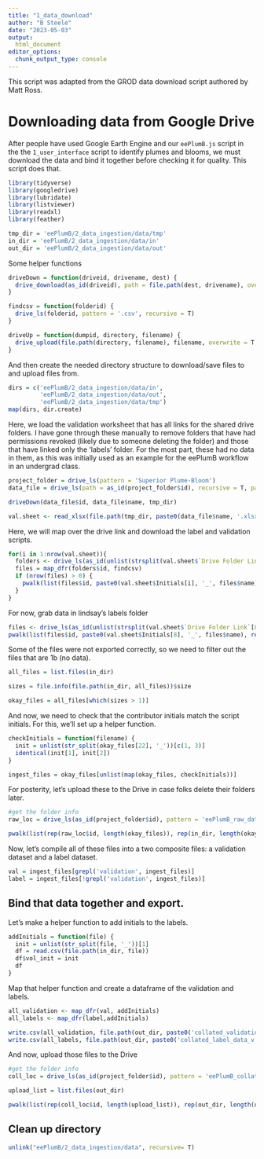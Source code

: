 ```yaml
---
title: "1_data_download"
author: "B Steele"
date: "2023-05-03"
output: 
  html_document
editor_options: 
  chunk_output_type: console
---
```


This script was adapted from the GROD data download script authored by Matt Ross.

# Downloading data from Google Drive

After people have used Google Earth Engine and our `eePlumB.js` script in the the `1_user_interface` script to identify plumes and blooms, we must download the data and bind it together before checking it for quality. This script does that.

```r

library(tidyverse)
library(googledrive)
library(lubridate)
library(listviewer)
library(readxl)
library(feather)

tmp_dir = 'eePlumB/2_data_ingestion/data/tmp'
in_dir = 'eePlumB/2_data_ingestion/data/in'
out_dir = 'eePlumB/2_data_ingestion/data/out'
```

Some helper functions

```r
driveDown = function(driveid, drivename, dest) {
  drive_download(as_id(driveid), path = file.path(dest, drivename), overwrite = T)
}

findcsv = function(folderid) {
  drive_ls(folderid, pattern = '.csv', recursive = T)
}

driveUp = function(dumpid, directory, filename) {
  drive_upload(file.path(directory, filename), filename, overwrite = T, path = as_id(dumpid))
}
```

And then create the needed directory structure to download/save files to and upload files from.

```r
dirs = c('eePlumB/2_data_ingestion/data/in', 
         'eePlumB/2_data_ingestion/data/out',
         'eePlumB/2_data_ingestion/data/tmp')
map(dirs, dir.create)
```

Here, we load the validation worksheet that has all links for the shared drive folders. I have gone through these manually to remove folders that have had permissions revoked (likely due to someone deleting the folder) and those that have linked only the 'labels' folder. For the most part, these had no data in them, as this was initially used as an example for the eePlumB workflow in an undergrad class.

```r
project_folder = drive_ls(pattern = 'Superior Plume-Bloom')
data_file = drive_ls(path = as_id(project_folder$id), recursive = T, pattern = 'Validation Sheet')

driveDown(data_file$id, data_file$name, tmp_dir)

val.sheet <- read_xlsx(file.path(tmp_dir, paste0(data_file$name, '.xlsx')), sheet = 'Volunteers')
```

Here, we will map over the drive link and download the label and validation scripts.

```r
for(i in 1:nrow(val.sheet)){
  folders <- drive_ls(as_id(unlist(strsplit(val.sheet$`Drive Folder Link`[i], '\\?'))[1]))
  files = map_dfr(folders$id, findcsv)
  if (nrow(files) > 0) {
    pwalk(list(files$id, paste0(val.sheet$Initials[i], '_', files$name), rep(in_dir, nrow(files))), driveDown)
  }
}
```

For now, grab data in lindsay's labels folder

```r
files <- drive_ls(as_id(unlist(strsplit(val.sheet$`Drive Folder Link`[8], '\\?'))[1]))
pwalk(list(files$id, paste0(val.sheet$Initials[8], '_', files$name), rep(in_dir, nrow(files))), driveDown)
```

Some of the files were not exported correctly, so we need to filter out the files that are 1b (no data).

```r
all_files = list.files(in_dir)

sizes = file.info(file.path(in_dir, all_files))$size

okay_files = all_files[which(sizes > 1)]
```

And now, we need to check that the contributor initials match the script initials. For this, we'll set up a helper function.

```r
checkInitials = function(filename) {
  init = unlist(str_split(okay_files[22], '_'))[c(1, 3)]
  identical(init[1], init[2])
}

ingest_files = okay_files[unlist(map(okay_files, checkInitials))]
```

For posterity, let's upload these to the Drive in case folks delete their folders later.

```r
#get the folder info
raw_loc = drive_ls(as_id(project_folder$id), pattern = 'eePlumB_raw_data', recursive = T, overwrite = T)

pwalk(list(rep(raw_loc$id, length(okay_files)), rep(in_dir, length(okay_files)), okay_files), driveUp)
```

Now, let's compile all of these files into a two composite files: a validation dataset and a label dataset.

```r
val = ingest_files[grepl('validation', ingest_files)]
label = ingest_files[!grepl('validation', ingest_files)]
```

## Bind that data together and export.

Let's make a helper function to add initials to the labels.

```r
addInitials = function(file) {
  init = unlist(str_split(file, '_'))[1]
  df = read.csv(file.path(in_dir, file))
  df$vol_init = init
  df
}
```

Map that helper function and create a dataframe of the validation and labels.

```r
all_validation <- map_dfr(val, addInitials)
all_labels <- map_dfr(label,addInitials)

write.csv(all_validation, file.path(out_dir, paste0('collated_validation_data_v', Sys.Date(), '.csv')), row.names = F)
write.csv(all_labels, file.path(out_dir, paste0('collated_label_data_v', Sys.Date(), '.csv')), row.names = F)
```

And now, upload those files to the Drive

```r
#get the folder info
coll_loc = drive_ls(as_id(project_folder$id), pattern = 'eePlumB_collated', recursive = T)

upload_list = list.files(out_dir)

pwalk(list(rep(coll_loc$id, length(upload_list)), rep(out_dir, length(upload_list)), upload_list), driveUp)
```

## Clean up directory

```r
unlink("eePlumB/2_data_ingestion/data", recursive= T)
```
